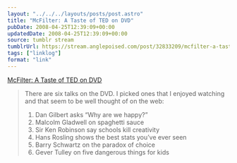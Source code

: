 ```yaml
---
layout: "../../../layouts/posts/post.astro"
title: "McFilter: A Taste of TED on DVD"
pubDate: 2008-04-25T12:39:09+00:00
updatedDate: 2008-04-25T12:39:09+00:00
source: tumblr stream
tumblrUrl: https://stream.anglepoised.com/post/32833209/mcfilter-a-taste-of-ted-on-dvd
tags: ["linklog"]
format: "link"
---
```


[McFilter: A Taste of TED on DVD][1]

> There are six talks on the DVD. I picked ones that I enjoyed watching and that seem to be well thought of on the web:
>
> 1.  Dan Gilbert asks “Why are we happy?”
> 2.  Malcolm Gladwell on spaghetti sauce
> 3.  Sir Ken Robinson say schools kill creativity
> 4.  Hans Rosling shows the best stats you’ve ever seen
> 5.  Barry Schwartz on the paradox of choice
> 6.  Gever Tulley on five dangerous things for kids

[1]: http://www.mcqn.net/mcfilter/archives/computers/a_taste_of_ted_on_dvd.html
